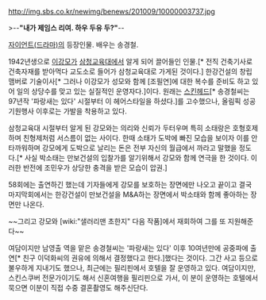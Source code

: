 http://img.sbs.co.kr/newimg/benews/201009/10000003737.jpg

>--'''"내가 제임스 리여. 하우 두유 두?"'''-- 

[[자이언트(드라마)]]의 등장인물. 배우는 송경철.

1942년생으로 [[이강모]]가 [[삼청교육대]]에서 알게 되어 끌어들인 인물.[* 전직 건축기사로 건축자재를 받아먹다 교도소로 들어가 삼청교육대로 가게된 것이다.] 한강건설의 창립맴버로 기술이사[* 그러나 이강모가 성모와 함께 [조필연]에 대한 복수를 준비도 하고 있어 일의 상당수를 맞고 있는 실질적인 운영자다.]이다. 원래는 [[스킨헤드]][* 송경철씨는 97년작 '파랑새는 있다' 시절부터 이 헤어스타일을 하셨다.]를 고수했으나, 올림픽 성공기원행사 이후로는 가발을 착용하고 있다. 

삼청교육대 시절부터 알게 된 강모와는 의리와 신뢰가 두터우며 특히 소태랑은 호형호제하며 친형제처럼 서스름이 없는 사이다. 한때 소태가 도박에 빠진 모습을 보이자 이를 안타까워하며 강모에게 도박으로 날리는 돈은 전부 자신의 월급에서 까라고 말했을 정도다.[* 사실 박소태는 만보건설의 입찰가를 알기위해서 강모와 함께 연극을 한 것이다. 이러한 반전에 조민우가 상당한 충격을 받은 모습이 압권.] 

58회에는 출연하긴 했는데 기자들에게 강모를 보호하는 장면에만 나오고 끝이고 결국 마지막회에서는 한강건설이 만보건설을 M&A하는 장면에서 박소태와 함께 좋아하는 장면만 나온다.

~~그리고 강모와 [wiki:"샐러리맨 초한지" 다음 작품]에서 재회하여 그를 또 지원해준다~~

여담이지만 남영출 역을 맡은 송경철씨는 '파랑새는 있다' 이후 10여년만에 공중파에 출연[* 친구 이덕화씨의 권유에 의해서 결정했다고 한다.]했다는 것이다. 그간 사고 등으로 불우하게 지내기도 했으나, 최근에는 필리핀에서 호텔을 잘 운영하고 있다. 여담이지만, 스킨스쿠버 전문가이기도 해서 신혼여행을 필리핀으로 가서, 이 분이 운영하는 호텔에서 묵으면 이분이 직접 수중 결혼촬영도 해주신단다.
